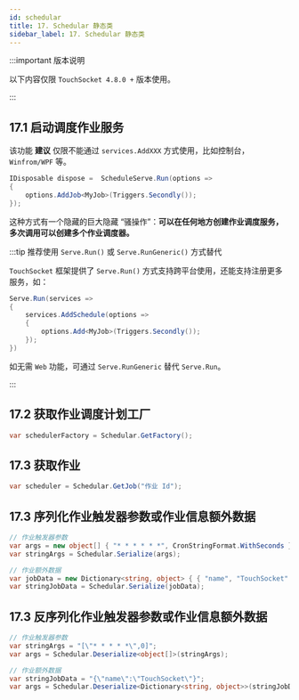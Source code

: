 ```yaml
---
id: schedular
title: 17. Schedular 静态类
sidebar_label: 17. Schedular 静态类
---
```


:::important 版本说明

以下内容仅限 `TouchSocket 4.8.0 +` 版本使用。

:::

## 17.1 启动调度作业服务

该功能 **建议** 仅限不能通过 `services.AddXXX` 方式使用，比如控制台，`Winfrom/WPF` 等。

```cs showLineNumbers {1,3}
IDisposable dispose =  ScheduleServe.Run(options =>
{
    options.AddJob<MyJob>(Triggers.Secondly());
});
```

这种方式有一个隐藏的巨大隐藏 “骚操作”：**可以在任何地方创建作业调度服务，多次调用可以创建多个作业调度器。**

:::tip 推荐使用 `Serve.Run()` 或 `Serve.RunGeneric()` 方式替代

`TouchSocket` 框架提供了 `Serve.Run()` 方式支持跨平台使用，还能支持注册更多服务，如：

```cs showLineNumbers {1,3,5}
Serve.Run(services =>
{
    services.AddSchedule(options =>
    {
        options.Add<MyJob>(Triggers.Secondly());
    });
})
```

如无需 `Web` 功能，可通过 `Serve.RunGeneric` 替代 `Serve.Run`。

:::

## 17.2 获取作业调度计划工厂

```cs showLineNumbers
var schedulerFactory = Schedular.GetFactory();
```

## 17.3 获取作业

```cs showLineNumbers
var scheduler = Schedular.GetJob("作业 Id");
```

## 17.3 序列化作业触发器参数或作业信息额外数据

```cs showLineNumbers {1,5}
// 作业触发器参数
var args = new object[] { "* * * * * *", CronStringFormat.WithSeconds };
var stringArgs = Schedular.Serialize(args);

// 作业额外数据
var jobData = new Dictionary<string, object> { { "name", "TouchSocket" } };
var stringJobData = Schedular.Serialize(jobData);
```

## 17.3 反序列化作业触发器参数或作业信息额外数据

```cs showLineNumbers {1,5}
// 作业触发器参数
var stringArgs = "[\"* * * * *\",0]";
var args = Schedular.Deserialize<object[]>(stringArgs);

// 作业额外数据
var stringJobData = "{\"name\":\"TouchSocket\"}";
var args = Schedular.Deserialize<Dictionary<string, object>>(stringJobData);
```